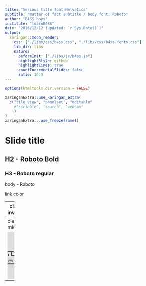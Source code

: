 ```yaml
---
title: "Serious title font Helvetica"
subtitle: "matter of fact subtitle / body font: Roboto"
author: "B4SS boys"
institute: "learnB4SS"
date: "2016/12/12 (updated: `r Sys.Date()`)"
output:
  xaringan::moon_reader:
    css: ["./libs/css/b4ss.css", "./libs/css/b4ss-fonts.css"]
    lib_dir: libs
    nature:
      beforeInit: ["./libs/js/b4ss.js"]
      highlightStyle: github
      highlightLines: true
      countIncrementalSlides: false
      ratio: 16:9
---
```


```r
options(htmltools.dir.version = FALSE)
```

```r
xaringanExtra::use_xaringan_extra(
  c("tile_view", "panelset", "editable"
    #"scribble", "search", "webcam"
    )
)
xaringanExtra:::use_freezeframe()
```

# Slide title

## H2 - Roboto Bold

### H3 - Roboto regular

body - Roboto

[link color](https://learnB4SS.github.io)

---
class: inverse

# Inverse color slide

---
class: middle

<iframe src="https://seeing-theory.brown.edu/bayesian-inference/index.html" style="border:none;" width="100%" height="100%">

---
background-image: url(https://raw.githubusercontent.com/jvcasillas/media/master/rstats/gifs/bayes_theorem.gif)
background-size: contain

--
background-image: url(https://raw.githubusercontent.com/jvcasillas/media/master/rstats/memes/bayesian_bayes_theorem_desc.png)
background-size: contain



